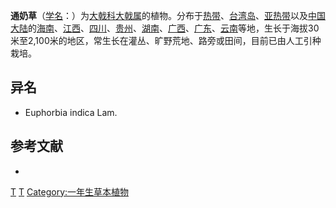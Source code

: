 {{Speciesbox 
| taxon = Euphorbia hypericifolia
| authority = Linn.
| image = Starr 080609-8021 Chamaesyce hypericifolia.jpg
}}

'''通奶草'''（[[学名|学名]]：{{lang|la|''Euphorbia hypericifolia''}}）为[[大戟科|大戟科]][[大戟属|大戟属]]的植物。分布于[[热带|热带]]、[[台湾岛|台湾岛]]、[[亚热带|亚热带]]以及[[中国大陆|中国大陆]]的[[海南|海南]]、[[江西|江西]]、[[四川|四川]]、[[贵州|贵州]]、[[湖南|湖南]]、[[广西|广西]]、[[广东|广东]]、[[云南|云南]]等地，生长于海拔30米至2,100米的地区，常生长在灌丛、旷野荒地、路旁或田间，目前已由人工引种栽培。

== 异名 ==
* Euphorbia indica Lam.

== 参考文献 ==
<div class="references-small">
* {{cite web| url =http://www.bioinfo.cn/db05/KmzwSpecies.php?action=view&id=7651| title =通奶草| work =《中国高等植物数据库全库》| publisher =中国科学院微生物研究所| author =昆明植物研究所| accessdate =2009-02-25| deadurl =yes| archiveurl =https://web.archive.org/web/20160305060723/http://www.bioinfo.cn/db05/KmzwSpecies.php?action=view&id=7651| archivedate =2016-03-05}}
</div>

{{Taxonbar}}

[[Category:大戟属|T]]
[[Category:卡尔·林奈命名的生物分类|T]]
[[Category:一年生草本植物|Category:一年生草本植物]]